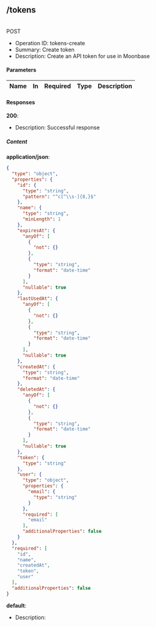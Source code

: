 ## /tokens

<br/>
      <span
      style={{
        backgroundColor: 'blue',
        color: 'white',
        textAlign: 'center',
        padding: '4px 8px',
        borderRadius: '5px',
        fontWeight: '700',
      }}
    >POST</span>
      
- Operation ID: tokens-create
- Summary: Create token
- Description: Create an API token for use in Moonbase

#### Parameters

| Name | In | Required | Type | Description |
| ---- | -- | -------- | ---- | ----------- |

#### Responses

**200**:
- Description: Successful response
##### Content

**application/json**:
```json
{
  "type": "object",
  "properties": {
    "id": {
      "type": "string",
      "pattern": "^c[^\\s-]{8,}$"
    },
    "name": {
      "type": "string",
      "minLength": 1
    },
    "expiresAt": {
      "anyOf": [
        {
          "not": {}
        },
        {
          "type": "string",
          "format": "date-time"
        }
      ],
      "nullable": true
    },
    "lastUsedAt": {
      "anyOf": [
        {
          "not": {}
        },
        {
          "type": "string",
          "format": "date-time"
        }
      ],
      "nullable": true
    },
    "createdAt": {
      "type": "string",
      "format": "date-time"
    },
    "deletedAt": {
      "anyOf": [
        {
          "not": {}
        },
        {
          "type": "string",
          "format": "date-time"
        }
      ],
      "nullable": true
    },
    "token": {
      "type": "string"
    },
    "user": {
      "type": "object",
      "properties": {
        "email": {
          "type": "string"
        }
      },
      "required": [
        "email"
      ],
      "additionalProperties": false
    }
  },
  "required": [
    "id",
    "name",
    "createdAt",
    "token",
    "user"
  ],
  "additionalProperties": false
}
```
**default**:
- Description: 

